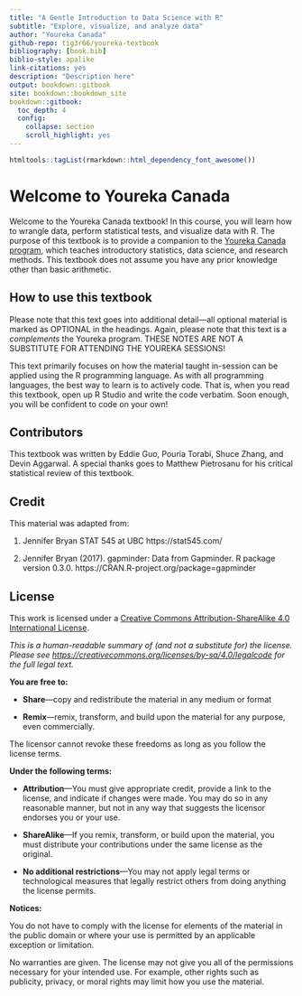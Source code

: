 ```yaml
---
title: "A Gentle Introduction to Data Science with R"
subtitle: "Explore, visualize, and analyze data"
author: "Youreka Canada"
github-repo: tig3r66/youreka-textbook
bibliography: [book.bib]
biblio-style: apalike
link-citations: yes
description: "Description here"
output: bookdown::gitbook
site: bookdown::bookdown_site
bookdown::gitbook:
  toc_depth: 4
  config:
    collapse: section
    scroll_highlight: yes
---
```


```r
htmltools::tagList(rmarkdown::html_dependency_font_awesome())
```

# Welcome to Youreka Canada {-}

Welcome to the Youreka Canada textbook! In this course, you will learn how to wrangle data, perform statistical tests, and visualize data with R. The purpose of this textbook is to provide a companion to the [Youreka Canada program](https://yourekacanada.org/), which teaches introductory statistics, data science, and research methods. This textbook does not assume you have any prior knowledge other than basic arithmetic.


## How to use this textbook {-}

Please note that this text goes into additional detail---all optional material is marked as OPTIONAL in the headings. Again, please note that this text is a *complements* the Youreka program. THESE NOTES ARE NOT A SUBSTITUTE FOR ATTENDING THE YOUREKA SESSIONS!

This text primarily focuses on how the material taught in-session can be applied using the R programming language. As with all programming languages, the best way to learn is to actively code. That is, when you read this textbook, open up R Studio and write the code verbatim. Soon enough, you will be confident to code on your own!


## Contributors {-}

This textbook was written by Eddie Guo, Pouria Torabi, Shuce Zhang, and Devin Aggarwal. A special thanks goes to Matthew Pietrosanu for his critical statistical review of this textbook.


## Credit {-}

This material was adapted from:

1. Jennifer Bryan STAT 545 at UBC https://stat545.com/

2. Jennifer Bryan (2017). gapminder: Data from Gapminder. R package version 0.3.0. https://CRAN.R-project.org/package=gapminder


## License {-}

This work is licensed under a [Creative Commons Attribution-ShareAlike 4.0 International License](http://creativecommons.org/licenses/by-sa/4.0/).

<center>
  <i class="fab fa-creative-commons fa-2x"></i><i class="fab fa-creative-commons-by fa-2x"></i><i class="fab fa-creative-commons-sa fa-2x"></i>
</center>

*This is a human-readable summary of (and not a substitute for) the license. Please see <https://creativecommons.org/licenses/by-sa/4.0/legalcode> for the full legal text.*

**You are free to:**

- **Share**---copy and redistribute the material in any medium or format

- **Remix**---remix, transform, and build upon the material for any purpose, even commercially.

The licensor cannot revoke these freedoms as long as you follow the license terms.

**Under the following terms:**

- **Attribution**---You must give appropriate credit, provide a link to the license, and indicate if changes were made. You may do so in any reasonable manner, but not in any way that suggests the licensor endorses you or your use.
  
- **ShareAlike**---If you remix, transform, or build upon the material, you must distribute your contributions under the same license as the original. 

- **No additional restrictions**---You may not apply legal terms or technological measures that legally restrict others from doing anything the license permits.

**Notices:**

You do not have to comply with the license for elements of the material in the public domain or where your use is permitted by an applicable exception or limitation.

No warranties are given. The license may not give you all of the permissions necessary for your intended use. For example, other rights such as publicity, privacy, or moral rights may limit how you use the material.


